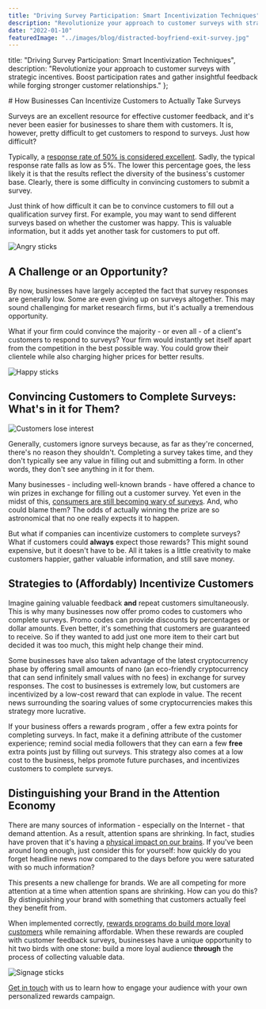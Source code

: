 ```yaml
---
title: "Driving Survey Participation: Smart Incentivization Techniques"
description: "Revolutionize your approach to customer surveys with strategic incentives. Boost participation rates and gather insightful feedback while forging stronger customer relationships."
date: "2022-01-10"
featuredImage: "../images/blog/distracted-boyfriend-exit-survey.jpg"
---
```



title: "Driving Survey Participation: Smart Incentivization Techniques",
description: "Revolutionize your approach to customer surveys with strategic incentives. Boost participation rates and gather insightful feedback while forging stronger customer relationships."
};

<Wrapper seo={meta}>
# How Businesses Can Incentivize Customers to Actually Take Surveys

Surveys are an excellent resource for effective customer feedback, and it's never been easier for businesses to share them with customers. It is, however, pretty difficult to get customers to respond to surveys. Just how difficult?


Typically, a [response rate of 50% is considered excellent](https://www.customerthermometer.com/customer-surveys/average-survey-response-rate/). Sadly, the typical response rate falls as low as 5%. The lower this percentage goes, the less likely it is that the results reflect the diversity of the business's customer base. Clearly, there is some difficulty in convincing customers to submit a survey.


Just think of how difficult it can be to convince customers to fill out a qualification survey first. For example, you may want to send different surveys based on whether the customer was happy. This is valuable information, but it adds yet another task for customers to put off.

<img src={angrySticks} alt="Angry sticks" />

## **A Challenge or an Opportunity?**

By now, businesses have largely accepted the fact that survey responses are generally low. Some are even giving up on surveys altogether. This may sound challenging for market research firms, but it's actually a tremendous opportunity.


What if your firm could convince the majority - or even all - of a client's customers to respond to surveys? Your firm would instantly set itself apart from the competition in the best possible way. You could grow their clientele while also charging higher prices for better results.


<img src={happySticks} alt="Happy sticks" />


## **Convincing Customers to Complete Surveys: What's in it for Them?**

<img className="float-left" src={iDontCareStick} alt="Customers lose interest" />


Generally, customers ignore surveys because, as far as they're concerned, there's no reason they shouldn't. Completing a survey takes time, and they don't typically see any value in filling out and submitting a form. In other words, they don't see anything in it for them.


Many businesses - including well-known brands - have offered a chance to win prizes in exchange for filling out a customer survey. Yet even in the midst of this, [consumers are still becoming wary of surveys](https://www.zendesk.com/blog/are-customer-surveys-effective/). And, who could blame them? The odds of actually winning the prize are so astronomical that no one really expects it to happen.


But what if companies can incentivize customers to complete surveys? What if customers could **always** expect those rewards? This might sound expensive, but it doesn't have to be. All it takes is a little creativity to make customers happier, gather valuable information, and still save money.


## **Strategies to (Affordably) Incentivize Customers**


Imagine gaining valuable feedback **and** repeat customers simultaneously. This is why many businesses now offer promo codes to customers who complete surveys. Promo codes can provide discounts by percentages or dollar amounts. Even better, it's something that customers are guaranteed to receive. So if they wanted to add just one more item to their cart but decided it was too much, this might help change their mind.


Some businesses have also taken advantage of the latest cryptocurrency phase by offering small amounts of nano (an eco-friendly cryptocurrency that can send infinitely small values with no fees) in exchange for survey responses. The cost to businesses is extremely low, but customers are incentivized by a low-cost reward that can explode in value. The recent news surrounding the soaring values of some cryptocurrencies makes this strategy more lucrative.


If your business offers a <Link to="/marketing-use-cases">rewards program</Link>
, offer a few extra points for completing surveys. In fact, make it a defining attribute of the customer experience; remind social media followers that they can earn a few **free** extra points just by filling out surveys. This strategy also comes at a low cost to the business, helps promote future purchases, and incentivizes customers to complete surveys.


## **Distinguishing your Brand in the Attention Economy**


There are many sources of information - especially on the Internet - that demand attention. As a result, attention spans are shrinking. In fact, studies have proven that it's having a [physical impact on our brains](https://www.vox.com/science-and-health/2019/5/3/18514330/distraction-collective-attention-research). If you've been around long enough, just consider this for yourself: how quickly do you forget headline news now compared to the days before you were saturated with so much information?


This presents a new challenge for brands. We are all competing for more attention at a time when attention spans are shrinking. How can you do this? By distinguishing your brand with something that customers actually feel they benefit from.


When implemented correctly, [rewards programs do build more loyal customers](https://www.bing.com/search?q=rewards%20cause%20people%20to%20spend%20more&qs=n&form=QBRE&msbsrank=2_2__0&sp=-1&pq=rewards%20cause%20people%20to%20spend%20more&sc=2-34&sk=&cvid=629372EFBC564C05AEF15B923B272C5A) while remaining affordable. When these rewards are coupled with customer feedback surveys, businesses have a unique opportunity to hit two birds with one stone: build a more loyal audience **through** the process of collecting valuable data.


  <img src={signStick} alt="Signage sticks" />


[Get in touch](https://www.fyncom.com/chat-with-us) with us to learn how to engage your audience with your own personalized rewards campaign.
</Wrapper>
